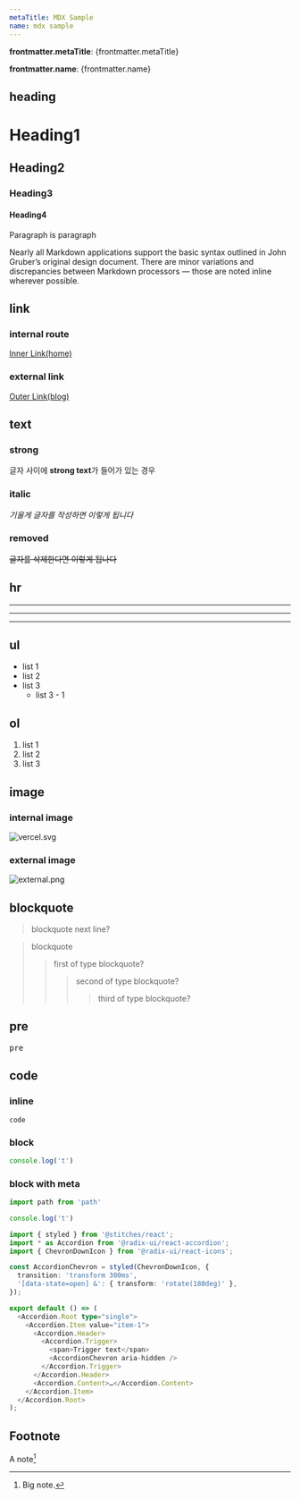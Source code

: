 ```yaml
---
metaTitle: MDX Sample
name: mdx sample
---
```


**frontmatter.metaTitle**: {frontmatter.metaTitle}

**frontmatter.name**: {frontmatter.name}

## heading

# Heading1

## Heading2

### Heading3

#### Heading4

Paragraph is paragraph

Nearly all Markdown applications support the basic syntax outlined in John Gruber’s original design document.
There are minor variations and discrepancies between Markdown processors — those are noted inline wherever possible.

## link

### internal route

[Inner Link(home)](/)

### external link

[Outer Link(blog)](https://seonest.net)

## text

### strong

글자 사이에 **strong text**가 들어가 있는 경우

### italic

_기울게 글자를 작성하면 이렇게 됩니다_

### removed

~~글자를 삭제한다면 이렇게 됩나다~~

## hr

---

---

---

## ul

- list 1
- list 2
- list 3
  - list 3 - 1

## ol

1. list 1
2. list 2
3. list 3

## image

### internal image

<Box>![vercel.svg](/vercel.svg)</Box>

### external image

<Box>![external.png](https://images.unsplash.com/photo-1632679326346-19b4031f7c5e?crop=entropy&cs=tinysrgb&fit=max&fm=jpg&ixid=MnwxfDB8MXxyYW5kb218MHx8fHx8fHx8MTYzMzMzMjE0Mw&ixlib=rb-1.2.1&q=80&w=1080)</Box>

## blockquote
> blockquote
> next line?

> blockquote
>> first of type blockquote?
>>> second of type blockquote?
>>>> third of type blockquote?

## pre

<pre>pre</pre>

## code

### inline

`code`

### block

```js
console.log('t')
```

### block with meta

```js filename="index.js" line=1,2-3
import path from 'path'

console.log('t')
```

```ts filename="test.js" line=1-2,3,4,5
import { styled } from '@stitches/react';
import * as Accordion from '@radix-ui/react-accordion';
import { ChevronDownIcon } from '@radix-ui/react-icons';

const AccordionChevron = styled(ChevronDownIcon, {
  transition: 'transform 300ms',
  '[data-state=open] &': { transform: 'rotate(180deg)' },
});

export default () => (
  <Accordion.Root type="single">
    <Accordion.Item value="item-1">
      <Accordion.Header>
        <Accordion.Trigger>
          <span>Trigger text</span>
          <AccordionChevron aria-hidden />
        </Accordion.Trigger>
      </Accordion.Header>
      <Accordion.Content>…</Accordion.Content>
    </Accordion.Item>
  </Accordion.Root>
);
```

## Footnote

A note[^1]

[^1]: Big note.